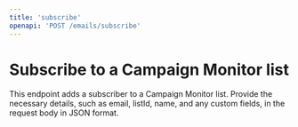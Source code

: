 ```yaml
---
title: 'subscribe'
openapi: 'POST /emails/subscribe'
---
```


# Subscribe to a Campaign Monitor list

This endpoint adds a subscriber to a Campaign Monitor list. Provide the necessary details, such as email, listId, name, and any custom fields, in the request body in JSON format.
